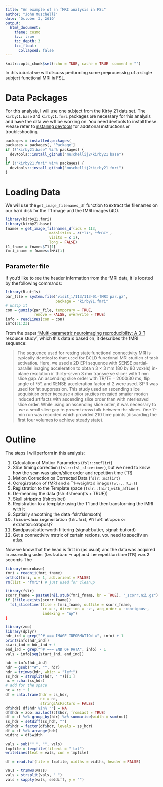 ```yaml
---
title: "An example of an fMRI analysis in FSL"
author: "John Muschelli"
date: "October 3, 2016"
output: 
  html_document:
    theme: cosmo
    toc: true
    toc_depth: 3
    toc_float:
      collapsed: false
---
```


```r
knitr::opts_chunk$set(echo = TRUE, cache = TRUE, comment = "")
```

In this tutorial we will discuss performing some preprocessing of a single subject functional MRI in FSL.  

# Data Packages

For this analysis, I will use one subject from the Kirby 21 data set.  The `kirby21.base` and `kirby21.fmri` packages are necessary for this analysis and have the data we will be working on.  You need devtools to install these.  Please refer to [installing devtools](installing_devtools.html) for additional instructions or troubleshooting.


```r
packages = installed.packages()
packages = packages[, "Package"]
if (!"kirby21.base" %in% packages) {
  devtools::install_github("muschellij2/kirby21.base")
}
if (!"kirby21.fmri" %in% packages) {
  devtools::install_github("muschellij2/kirby21.fmri")
}
```

# Loading Data

We will use the `get_image_filenames_df` function to extract the filenames on our hard disk for the T1 image and the fMRI images (4D).  

```r
library(kirby21.fmri)
library(kirby21.base)
fnames = get_image_filenames_df(ids = 113, 
                    modalities = c("T1", "fMRI"), 
                    visits = c(1),
                    long = FALSE)
t1_fname = fnames$T1[1]
fmri_fname = fnames$fMRI[1]
```

## Parameter file

If you'd like to see the header information from the fMRI data, it is located by the following commands:

```r
library(R.utils)
par_file = system.file("visit_1/113/113-01-fMRI.par.gz", 
                       package = "kirby21.fmri")
# unzip it
con = gunzip(par_file, temporary = TRUE, 
             remove = FALSE, overwrite = TRUE)
info = readLines(con = con)
info[11:23]
```

From the paper ["Multi-parametric neuroimaging reproducibility: A 3-T resource study"](http://dx.doi.org/10.1016/j.neuroimage.2010.11.047), which this data is based on, it describes the fMRI sequence:

> The sequence used for resting state functional connectivity MRI is typically identical to that used for BOLD functional MRI studies of task activation. Here, we used a 2D EPI sequence with SENSE partial-parallel imaging acceleration to obtain 3 × 3 mm (80 by 80 voxels) in-plane resolution in thirty-seven 3 mm transverse slices with 1 mm slice gap. An ascending slice order with TR/TE = 2000/30 ms, flip angle of 75°, and SENSE acceleration factor of 2 were used. SPIR was used for fat suppression. This study used an ascending slice acquisition order because a pilot studies revealed smaller motion induced artifacts with ascending slice order than with interleaved slice order. While using an ascending slice order, it was necessary to use a small slice gap to prevent cross talk between the slices. One 7-min run was recorded which provided 210 time points (discarding the first four volumes to achieve steady state).


# Outline 
The steps I will perform in this analysis:

1. Calculation of Motion Parameters (`fslr::mcflirt`)
1. Slice timing correction (`fslr::fsl_slicetimer`), but we need to know how the scan was taken/slice order and repetition time (TR)
2. Motion Correction on Corrected Data (`fslr::mcflirt`)
3. Coregistration of fMRI and a T1-weighted image (`fslr::flirt`)
4. Registration to the Template space (`fslr::fnirt_with_affine` )
5. De-meaning the data (fslr::fslmean(ts = TRUE))
6. Skull stripping (fslr::fslbet)
7. Registration to a template using the T1 and then transforming the fMRI with it
8. Spatially smoothing the data (fslr:fslsmooth)
9. Tissue-class segmentation (fslr::fast, ANTsR::atropos or extrantsr::otropos)?
10. Bandpass/butterworth filtering (signal::butter, signal::buttord)
11. Get a connectivity matrix of certain regions, you need to specify an atlas.



Now we know that the head is first in (as usual) and the data was acquired in ascending order (i.e. bottom -> up) and the repetition time (TR) was 2 seconds   The 

```r
library(neurobase)
fmri = readnii(fmri_fname)
ortho2(fmri, w = 1, add.orient = FALSE)
rm(list = "fmri") # just used for cleanup 
```

```r
library(fslr)
scorr_fname = paste0(nii.stub(fmri_fname, bn = TRUE), "_scorr.nii.gz")
if (!file.exists(scorr_fname))
  fsl_slicetimer(file = fmri_fname, outfile = scorr_fname, 
                 tr = 2, direction = "z", acq_order = "contigous",
                 indexing = "up")
}
```

```r
library(zoo)
library(dplyr)
hdr_ind = grep("^# === IMAGE INFORMATION =", info) + 1
print(info[hdr_ind])
start_ind = hdr_ind + 2
end_ind = grep("^# === END OF DATA", info) - 1
vals = info[seq(start_ind, end_ind)]

hdr = info[hdr_ind]
hdr = gsub("^#", "", hdr)
hdr = trimws(hdr, which = "left")
ss_hdr = strsplit(hdr, " ")[[1]]
nc = nchar(ss_hdr)
# add for the space
nc = nc + 1
df = data.frame(hdr = ss_hdr,
                nc = nc,
                stringsAsFactors = FALSE)
df$hdr[ df$hdr %in% ""] = NA
df$hdr = zoo::na.locf(df$hdr, fromLast = TRUE)
df = df %>% group_by(hdr) %>% summarise(width = sum(nc))
ss_hdr = setdiff(ss_hdr, "")
df$hdr = factor(df$hdr, levels = ss_hdr)
df = df %>% arrange(hdr)
widths = df$width

vals = sub("^ ", "", vals)
tmpfile = tempfile(fileext = ".txt")
writeLines(text = vals, con = tmpfile)

df = read.fwf(file = tmpfile, widths = widths, header = FALSE)

vals = trimws(vals)
vals = strsplit(vals, " ")
vals = sapply(vals, setdiff, y = "")
```

